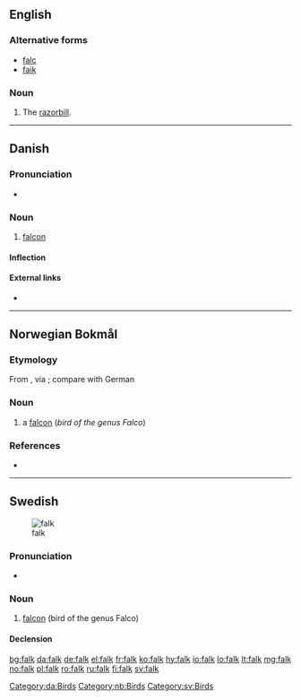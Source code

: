 ==English==

===Alternative forms===
* [[falc]]
* [[faik]]

===Noun===
{{en-noun}}

# {{context|UK|dialect|lang=en}} The [[razorbill]].

{{Webster 1913}}

----

==Danish==

===Pronunciation===
* {{IPA|/falk/|[falˀɡ̊]|lang=da}}

===Noun===
{{da-noun|en|e}}

# [[falcon]] {{gloss|bird of the genus ''[[Falco]]''}}

====Inflection====
{{da-noun-infl|en|e}}

====External links====
* {{pedialite|lang=da}}

[[Category:da:Birds]]

----

==Norwegian Bokmål==
{{wikipedia|lang=no|falker}}

===Etymology===
From {{etyl|gml|nb}} {{term|valk|lang=gml}}, via {{etyl|non|nb}} {{term|falkr|lang=non}}; compare with German {{term|Falke|lang=de}}

===Noun===
{{head|nb|noun|g=m|definite singular|falken|indefinite plural|falker|definite plural|falkene}}

# a [[falcon]] (''bird of the genus Falco'')

===References===
* {{R:The Bokmål Dictionary}}

[[Category:nb:Birds]]

----

==Swedish==
{{wikipedia|lang=sv}}
[[Image:Brown-Falcon,-Vic,-3.1.2008.jpg|thumb|falk]]

===Pronunciation===
* {{audio|Sv-falk.ogg|Audio|lang=sv}}

===Noun===
{{sv-noun|c}}

# [[falcon]] (bird of the genus Falco)

====Declension====
{{sv-noun-reg-ar}}

[[Category:sv:Birds]]

[[bg:falk]]
[[da:falk]]
[[de:falk]]
[[el:falk]]
[[fr:falk]]
[[ko:falk]]
[[hy:falk]]
[[io:falk]]
[[lo:falk]]
[[lt:falk]]
[[mg:falk]]
[[no:falk]]
[[pl:falk]]
[[ro:falk]]
[[ru:falk]]
[[fi:falk]]
[[sv:falk]]